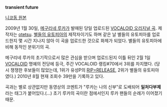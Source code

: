 '''transient future'''

{{{#!html
<object id='egloosPlayer' name='egloosPlayer' classid='clsid:D27CDB6E-AE6D-11cf-96B8-444553540000' codebase='http://download.macromedia.com/pub/shockwave/cabs/flash/swflash.cab#version=9.0.115.00' width='480' height='400'><param name='movie' value='http://v.egloos.com/v.sk/egloos/f0063295%7C1339788/20090131190100001131831701' /><param name='allowFullscreen' value='true' /><param name='allowScriptAccess' value='always' /><param name='wmode' value='transparent' /><param name='flashvars' value='useCodePage=0&enableJS=0' /><embed src='http://v.egloos.com/v.sk/egloos/f0063295%7C1339788/20090131190100001131831701' name='egloosPlayer' wmode='transparent' allowScriptAccess='always' allowFullscreen='true' width='480' height='400' pluginspage='http://www.macromedia.com/go/getflashplayer' type='application/x-shockwave-flash' flashvars='useCodePage=0&enableJS=0' /></object>
}}}
[http://www.nicovideo.jp/watch/nm5991698 니코동 원본]

2009년 1월 30일, [[메구리네 루카]]가 발매된 당일 업로드된 [[VOCALOID 오리지널 곡]]. 제작자는  [[otetsu]]. [[별들의 유토피아]]의 제작자이기도 하며 같은 날 별들의 유토피아를 업로드한지 몇 시간 지나지 않아 이 곡을 업로드한 것으로 화제가 되었다. 별들의 유토피아에 비해 동적인 분위기의 곡.

메구리네 루카의 초기작으로서 많은 관심을 받으며 업로드된지 이틀 뒤인 2월 1일 [[VOCALOID]] 명예의 전당에 등극, 주간 VOCALOID 랭킹#70에서 3위를 차지했다. (당시 쟁쟁한 후보들이 많았는데, 1위가 유성P의 [[RIP=RELEASE]], 2위가 별들의 유토피아였다.)
2010년 8월 현재 조회수 39만을 기록하고 있다.

곡과는 별로 상관없지만 동영상의 코멘트가 "루카는 나의 신부"로 도배되어 '''일처다부제'''라는 태그가 붙어있다.(...) 초기 루카의 곡이란 점에서인지 루카 팬들의 순례가 이어졌기 때문.
